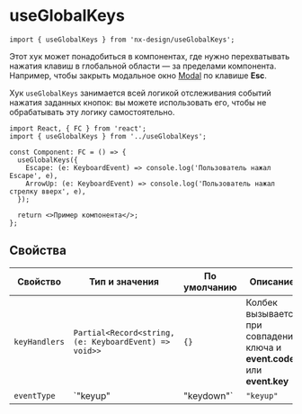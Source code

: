 <Meta title="Hooks|useGlobalKeys" id="useGlobalKeys" />

# useGlobalKeys

```tsx
import { useGlobalKeys } from 'nx-design/useGlobalKeys';
```

Этот хук может понадобиться в компонентах, где нужно перехватывать нажатия клавиш в глобальной области — за пределами компонента.
Например, чтобы закрыть модальное окно [Modal](/?path=/story/components-modal--playground) по клавише **Esc**.

Хук `useGlobalKeys` занимается всей логикой отслеживания событий нажатия заданных кнопок: вы можете использовать его,
чтобы не обрабатывать эту логику самостоятельно.

```tsx
import React, { FC } from 'react';
import { useGlobalKeys } from '../useGlobalKeys';

const Component: FC = () => {
  useGlobalKeys({
    Escape: (e: KeyboardEvent) => console.log('Пользователь нажал Escape', e),
    ArrowUp: (e: KeyboardEvent) => console.log('Пользователь нажал стрелку вверх', e),
  });

  return <>Пример компонента</>;
};
```

## Свойства

| Свойство      | Тип и значения                                        | По умолчанию | Описание                                                                  |
| ------------- | ----------------------------------------------------- | ------------ | ------------------------------------------------------------------------- |
| `keyHandlers` | `Partial<Record<string, (e: KeyboardEvent) => void>>` | `{}`         | Колбек вызывается при совпадении ключа и **event.code** или **event.key** |
| `eventType`   | `"keyup" | "keydown"`                                 | `"keyup"`    | Тип события, на которые подписываемся                                     |
